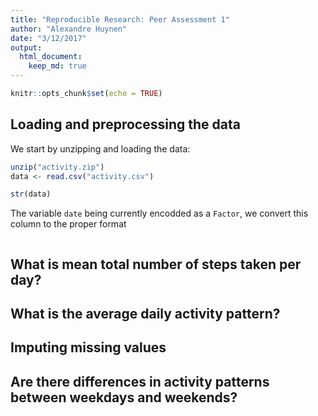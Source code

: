 ```yaml
---
title: "Reproducible Research: Peer Assessment 1"
author: "Alexandre Huynen"
date: "3/12/2017"
output: 
  html_document:
    keep_md: true
---
```



```r
knitr::opts_chunk$set(echo = TRUE)
```

## Loading and preprocessing the data

We start by unzipping and loading the data:

```r
unzip("activity.zip")
data <- read.csv("activity.csv")

str(data)
```

The variable ```date``` being currently encodded as a ```Factor```, we convert this column to the proper format

```r

```

## What is mean total number of steps taken per day?



## What is the average daily activity pattern?



## Imputing missing values



## Are there differences in activity patterns between weekdays and weekends?
